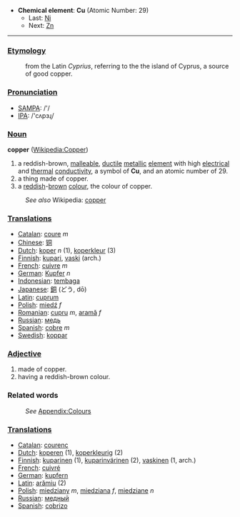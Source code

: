 *'''Chemical element''': '''Cu''' (Atomic Number: 29)
**Last: [[Nickel|Ni]]
**Next: [[Zinc|Zn]]
----
===[[Etymology]]===
:from the Latin ''Cyprius'', referring to the the island of Cyprus, a source of good copper.

===[[Pronunciation]]===
*[[w:SAMPA|SAMPA]]: /'/
*[[w:IPA|IPA]]: /'cʌpɜɻ/

===[[Noun]]===
'''copper''' ([[en:Copper|Wikipedia:Copper]])
#a reddish-brown, [[malleable]], [[ductile]] [[metal]]lic [[element]] with high [[electrical]] and [[thermal]] [[conductivity]], a symbol of '''Cu''', and an atomic number of 29.
#a thing made of copper.
#a [[red]]dish-[[brown]] [[color|colour]], the colour of copper.
:''See also'' Wikipedia: [[w:copper|copper]]

===[[Translation]]s===
*[[Catalan]]: [[coure]] ''m''
*[[Chinese]]: [[铜]]
*[[Dutch]]: [[koper]] ''n'' (1), [[koperkleur]] (3)
*[[Finnish]]: [[kupari]], [[vaski]] (arch.)
*[[French]]: [[cuivre]] ''m''
*[[German]]: [[Kupfer]] ''n''
*[[Indonesian]]: [[tembaga]]
*[[Japanese]]: [[銅]] (どう, dō)
*[[Latin]]: [[cuprum]]
*[[Polish]]: [[miedź]] ''f''
*[[Romanian]]: [[cupru]] ''m'', [[aramă]] ''f''
*[[Russian]]: [[медь]]
*[[Spanish]]: [[cobre]] ''m''
*[[Swedish]]: [[koppar]]

===[[Adjective]]===
#made of copper.
#having a reddish-brown colour.

===Related words===
:''See'' [[Wiktionary_Appendix:Colours|Appendix:Colours]]

===[[Translation]]s===

*[[Catalan]]: [[courenc]]
*[[Dutch]]: [[koperen]] (1), [[koperkleurig]] (2)
*[[Finnish]]: [[kuparinen]] (1), [[kuparinvärinen]] (2), [[vaskinen]] (1, arch.)
*[[French]]: [[cuivré]]
*[[German]]: [[kupfern]]
*[[Latin]]: [[arămiu]] (2)
*[[Polish]]: [[miedziany]] ''m'', [[miedziana]] ''f'', [[miedziane]] ''n''
*[[Russian]]: [[медный]]
*[[Spanish]]: [[cobrizo]]